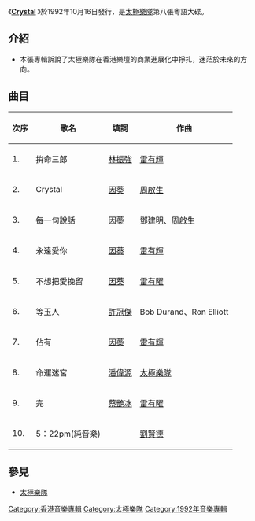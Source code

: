 {{Album infobox | <!-- See Wikipedia:WikiProject_Albums -->
|  Name        = Crystal 
|  Type        = [[專輯|專輯]]
|  Artist      = [[太極樂隊|太極樂隊]]
|  Cover       = 
|  Background  = 
|  Released    = 1992年10月16日
|  Recorded    = 1991年－1992年
|  Genre       = [[粵語流行音樂|粵語流行音樂]]
|  Label       = [[華納唱片|華納唱片]]
|  Last album  = [[一切為何|一切為何]]<br/>（1991年6月11日）
|  This album  = '''Crystal '''<br/>（1992年10月16日）
|  Next album  = [[正義勇士|正義勇士]]<br/>（1993年4月5日）
}}
《'''[https://www.facebook.com/8090cantopop/photos/2866192123392612 Crystal] {{Wayback|url=https://www.facebook.com/8090cantopop/photos/2866192123392612 |date=20210731044120 }}'''》於1992年10月16日發行，是[[太極樂隊|太極樂隊]]第八張粵語大碟。

==介紹==
*本張專輯訴說了太極樂隊在香港樂壇的商業進展化中掙扎，迷茫於未來的方向。

==曲目==
{| class="wikitable"
|-
!次序
!歌名
!填詞
!作曲
|-
| 1. || 拚命三郎|| [[林振強|林振強]] ||[[雷有輝|雷有輝]]
|-
| 2. || Crystal || [[因葵|因葵]] ||[[周啟生|周啟生]]
|-
| 3. || 每一句說話  || [[因葵|因葵]] || [[鄧建明|鄧建明]]、[[周啟生|周啟生]]
|-
| 4. || 永遠愛你  || [[因葵|因葵]] || [[雷有輝|雷有輝]]
|-
| 5. || 不想把愛挽留 || [[因葵|因葵]] || [[雷有曜|雷有曜]]
|-
| 6. || 等玉人   || [[許冠傑|許冠傑]] || Bob Durand、Ron Elliott
|-
| 7. || 佔有 || [[因葵|因葵]] ||[[雷有輝|雷有輝]]
|-
| 8. || 命運迷宮  || [[潘偉源|潘偉源]] || [[太極樂隊|太極樂隊]]
|-
| 9. || 完  || [[蔡艷冰|蔡艷冰]] || [[雷有曜|雷有曜]]
|-
| 10. || 5：22pm(純音樂)    ||  || [[劉賢德|劉賢德]]
|}

==參見==
*[[太極樂隊|太極樂隊]]

{{album-stub}}
{{太極樂隊}}
[[Category:香港音樂專輯|Category:香港音樂專輯]]
[[Category:太極樂隊|Category:太極樂隊]]
[[Category:1992年音樂專輯|Category:1992年音樂專輯]]
